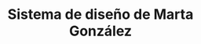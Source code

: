 ---
title: Sistema de diseño de Marta González
description: Una guía visual y técnica que define los principios, componentes y patrones de diseño de martagonzalez.dev. Esta documentación garantiza consistencia en el desarrollo de interfaces, facilita la colaboración entre diseño y desarrollo, y permite escalar productos digitales con una identidad sólida y clara.
template: splash
hero:
  tagline: Diseño coherente. Desarrollo eficiente. Marca unificada.
  image:
    file: ../../assets/logo.png
  actions:
    - text: Guía de estilos
      link: /intro/
      icon: right-arrow
    - text: Ir a martagonzalez.dev
      link: https://martagonzalez.dev
      icon: external
      variant: minimal
---
